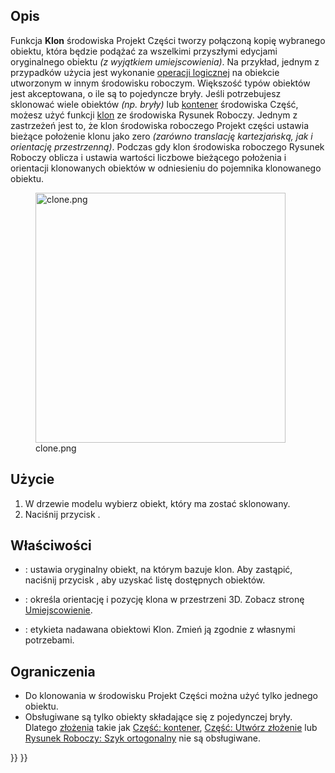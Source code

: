 <languages/>

{{Docnav/pl
|[[PartDesign_SubShapeBinder/pl|Łącznik kształtów podrzędnych]]
|[[PartDesign_Plane/pl|Utwórz płaszczyznę odniesienia]]
|[[PartDesign_Workbench/pl|środowisko pracy Projekt Części]]
|IconL=PartDesign_SubShapeBinder.svg
|IconR=PartDesign_Plane.svg
|IconC=Workbench_PartDesign.svg
}}

{{GuiCommand/pl
|Name=PartDesign Clone
|Name/pl=Projekt Części: Utwórz klona
|MenuLocation=Projekt części → Utwórz klona
|Workbenches=[[PartDesign_Workbench/pl|Projekt części]]
|Version=0.17
|Version=0.17
|SeeAlso=[[Draft_Clone/pl|Klon]]
}}

<span id="Description"></span>
==Opis==

Funkcja '''Klon''' środowiska Projekt Części tworzy połączoną kopię wybranego obiektu, która będzie podążać za wszelkimi przyszłymi edycjami oryginalnego obiektu ''(z wyjątkiem umiejscowienia)''. Na przykład, jednym z przypadków użycia jest wykonanie [[PartDesign_Boolean/pl|operacji logicznej]] na obiekcie utworzonym w innym środowisku roboczym. Większość typów obiektów jest akceptowana, o ile są to pojedyncze bryły. Jeśli potrzebujesz sklonować wiele obiektów ''(np. bryły)'' lub [[Std_Part/pl|kontener]] środowiska Część, możesz użyć funkcji [[Draft_Clone/pl|klon]] ze środowiska Rysunek Roboczy. Jednym z zastrzeżeń jest to, że klon środowiska roboczego Projekt części ustawia bieżące położenie klonu jako zero ''(zarówno translację kartezjańską, jak i orientację przestrzenną)''. Podczas gdy klon środowiska roboczego Rysunek Roboczy oblicza i ustawia wartości liczbowe bieżącego położenia i orientacji klonowanych obiektów w odniesieniu do pojemnika klonowanego obiektu.

[[File:clone.png|400px]]
<div class="mw-translate-fuzzy">
{{Caption|Klon wewnętrznego koła zębatego podczas przesuwania w przestrzeni 3D jako niezależny obiekt}}
</div>

<span id="Usage"></span>
==Użycie==

# W drzewie modelu wybierz obiekt, który ma zostać sklonowany.
# Naciśnij przycisk {{Button|[[File:PartDesign_Clone.svg|24px]] '''Utwórz klona'''}}.

<span id="Properties"></span>
==Właściwości==

* {{PropertyData|Cecha bazowa}}: ustawia oryginalny obiekt, na którym bazuje klon. Aby zastąpić, naciśnij przycisk {{Button|...}}, aby uzyskać listę dostępnych obiektów.
* {{PropertyData|Umiejscowninie}}: określa orientację i pozycję klona w przestrzeni 3D. Zobacz stronę [[Placement/pl|Umiejscowienie]].
* {{PropertyData|Etykieta}}: etykieta nadawana obiektowi Klon. Zmień ją zgodnie z własnymi potrzebami.

<span id="Limitations"></span>
==Ograniczenia==

* Do klonowania w środowisku Projekt Części można użyć tylko jednego obiektu.
* Obsługiwane są tylko obiekty składające się z pojedynczej bryły. Dlatego [[Glossary/pl#Compound|złożenia]] takie jak [[Std_Part/pl|Część: kontener]], [[Part_Compound/pl|Część: Utwórz złożenie]] lub [[Draft_OrthoArray/pl|Rysunek Roboczy: Szyk ortogonalny]] nie są obsługiwane.


{{Docnav/pl
|[[PartDesign_SubShapeBinder/pl|Łącznik kształtów podrzędnych]]
|[[PartDesign_Plane/pl|Utwórz płaszczyznę odniesienia]]
|[[PartDesign_Workbench/pl|środowisko pracy Projekt Części]]
|IconL=PartDesign_SubShapeBinder.svg
|IconR=PartDesign_Plane.svg
|IconC=Workbench_PartDesign.svg
}}

{{PartDesign_Tools_navi{{#translation:}}}}
{{Userdocnavi{{#translation:}}}}